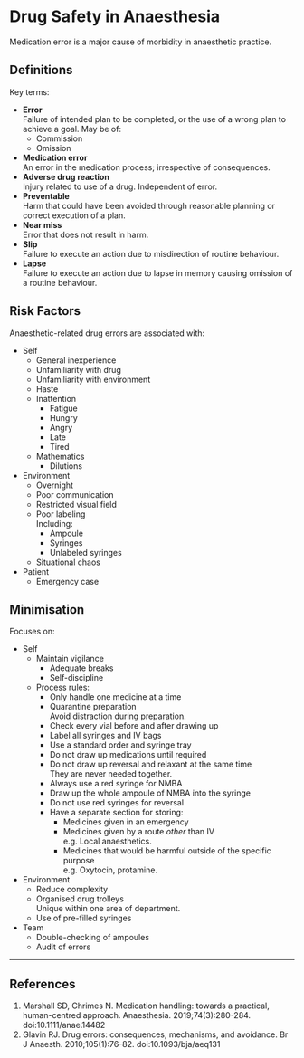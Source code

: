 # Drug Safety in Anaesthesia


Medication error is a major cause of morbidity in anaesthetic practice.

## Definitions

Key terms:

* **Error**  
Failure of intended plan to be completed, or the use of a wrong plan to achieve a goal. May be of:
	* Commission
	* Omission
* **Medication error**  
An error in the medication process; irrespective of consequences.
* **Adverse drug reaction**  
Injury related to use of a drug. Independent of error.
* **Preventable**  
Harm that could have been avoided through reasonable planning or correct execution of a plan.
* **Near miss**  
Error that does not result in harm.
* **Slip**  
Failure to execute an action due to misdirection of routine behaviour.
* **Lapse**  
Failure to execute an action due to lapse in memory causing omission of a routine behaviour.


## Risk Factors

Anaesthetic-related drug errors are associated with:

* Self
	* General inexperience
	* Unfamiliarity with drug
	* Unfamiliarity with environment
	* Haste
	* Inattention
		* Fatigue
		* Hungry
		* Angry
		* Late
		* Tired
	* Mathematics
		* Dilutions
* Environment
	* Overnight
	* Poor communication
	* Restricted visual field
	* Poor labeling  
	Including:
		* Ampoule
		* Syringes
		* Unlabeled syringes
	* Situational chaos
* Patient
	* Emergency case

## Minimisation

Focuses on:

* Self
	* Maintain vigilance  
		* Adequate breaks
		* Self-discipline
	* Process rules:
		* Only handle one medicine at a time
		* Quarantine preparation  
		Avoid distraction during preparation.
		* Check every vial before and after drawing up
		* Label all syringes and IV bags
		* Use a standard order and syringe tray
		* Do not draw up medications until required
		* Do not draw up reversal and relaxant at the same time  
		They are never needed together.
		* Always use a red syringe for NMBA
		* Draw up the whole ampoule of NMBA into the syringe
		* Do not use red syringes for reversal
		* Have a separate section for storing:
			* Medicines given in an emergency
			* Medicines given by a route *other* than IV  
			e.g. Local anaesthetics.
			* Medicines that would be harmful outside of the specific purpose  
			e.g. Oxytocin, protamine.
* Environment
	* Reduce complexity
	* Organised drug trolleys  
	Unique within one area of department.
	* Use of pre-filled syringes
* Team
	* Double-checking of ampoules
	* Audit of errors


---

## References

1. Marshall SD, Chrimes N. Medication handling: towards a practical, human-centred approach. Anaesthesia. 2019;74(3):280-284. doi:10.1111/anae.14482
2. Glavin RJ. Drug errors: consequences, mechanisms, and avoidance. Br J Anaesth. 2010;105(1):76-82. doi:10.1093/bja/aeq131
